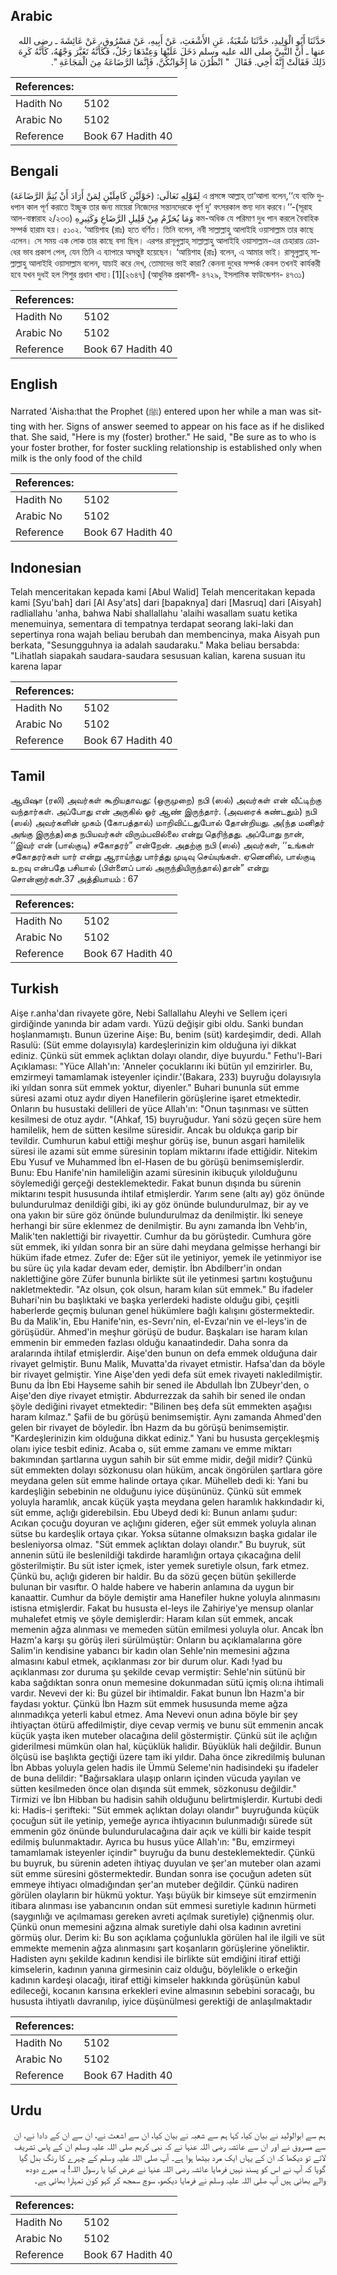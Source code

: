 ## Arabic


<div dir="rtl" lang="ar" style={{fontSize:'larger',backgroundColor:'#f8f9fa',padding:20}}>
حَدَّثَنَا أَبُو الْوَلِيدِ، حَدَّثَنَا شُعْبَةُ، عَنِ الأَشْعَثِ، عَنْ أَبِيهِ، عَنْ مَسْرُوقٍ، عَنْ عَائِشَةَ ـ رضى الله عنها ـ أَنَّ النَّبِيَّ صلى الله عليه وسلم دَخَلَ عَلَيْهَا وَعِنْدَهَا رَجُلٌ، فَكَأَنَّهُ تَغَيَّرَ وَجْهُهُ، كَأَنَّهُ كَرِهَ ذَلِكَ فَقَالَتْ إِنَّهُ أَخِي‏.‏ فَقَالَ ‏ "‏ انْظُرْنَ مَا إِخْوَانُكُنَّ، فَإِنَّمَا الرَّضَاعَةُ مِنَ الْمَجَاعَةِ ‏"‏‏.‏
</div>
<div style={{backgroundColor:'#f8f9fa',padding:20, marginBottom: 10}}><table> <thead> <tr> <th>References:</th> <th></th> </tr> </thead> <tbody><tr><td>Hadith No</td><td>5102</td></tr><tr><td>Arabic No</td><td>5102</td></tr><tr><td>Reference</td><td>Book 67 Hadith 40</td></tr></tbody></table></div>

## Bengali


<div dir="ltr" lang="bn" style={{fontSize:'larger',backgroundColor:'#f8f9fa',padding:20}}>
لِقَوْلِهِ تَعَالَى: (حَوْلَيْنِ كَامِلَيْنِ لِمَنْ أَرَادَ أَنْ يُتِمَّ الرَّضَاعَةَ) এ প্রসঙ্গে আল্লাহ্ তা‘আলা বলেন,‘‘যে ব্যক্তি দুধপান কাল পূর্ণ করাতে ইচ্ছুক তার জন্য মায়েরা নিজেদের সন্তানদেরকে পূর্ণ দু’ বৎসরকাল স্তন্য দান করবে।’’-(সূরাহ আল-বাক্বারাহ ২/২৩৩) وَمَا يُحَرِّمُ مِنْ قَلِيلِ الرَّضَاعِ وَكَثِيرِهِ কম-অধিক যে পরিমাণ দুধ পান করলে বৈবাহিক সম্পর্ক হারাম হয়। ৫১০২. ‘আয়িশাহ (রাঃ) হতে বর্ণিত। তিনি বলেন, নবী সাল্লাল্লাহু আলাইহি ওয়াসাল্লাম তার কাছে এলেন। সে সময় এক লোক তার কাছে বসা ছিল। এরপর রাসূলুল্লাহ্ সাল্লাল্লাহু আলাইহি ওয়াসাল্লাম-এর চেহারায় ক্রোধের ভাব প্রকাশ পেল, যেন তিনি এ ব্যাপারে অসন্তুষ্ট হয়েছেন। ‘আয়িশাহ (রাঃ) বলেন, এ আমার ভাই। রাসূলুল্লাহ্ সাল্লাল্লাহু আলাইহি ওয়াসাল্লাম বলেন, যাচাই করে দেখ, তোমাদের ভাই কারা? কেননা দুধের সম্পর্ক কেবল তখনই কার্যকরী হবে যখন দুধই হল শিশুর প্রধান খাদ্য।[1][২৬৪৭] (আধুনিক প্রকাশনী- ৪৭২৯, ইসলামিক ফাউন্ডেশন- ৪৭৩১)
</div>
<div style={{backgroundColor:'#f8f9fa',padding:20, marginBottom: 10}}><table> <thead> <tr> <th>References:</th> <th></th> </tr> </thead> <tbody><tr><td>Hadith No</td><td>5102</td></tr><tr><td>Arabic No</td><td>5102</td></tr><tr><td>Reference</td><td>Book 67 Hadith 40</td></tr></tbody></table></div>

## English


<div dir="ltr" lang="en" style={{fontSize:'larger',backgroundColor:'#f8f9fa',padding:20}}>
Narrated 'Aisha:that the Prophet (ﷺ) entered upon her while a man was sitting with her. Signs of answer seemed to appear on his face as if he disliked that. She said, "Here is my (foster) brother." He said, "Be sure as to who is your foster brother, for foster suckling relationship is established only when milk is the only food of the child
</div>
<div style={{backgroundColor:'#f8f9fa',padding:20, marginBottom: 10}}><table> <thead> <tr> <th>References:</th> <th></th> </tr> </thead> <tbody><tr><td>Hadith No</td><td>5102</td></tr><tr><td>Arabic No</td><td>5102</td></tr><tr><td>Reference</td><td>Book 67 Hadith 40</td></tr></tbody></table></div>

## Indonesian


<div dir="ltr" lang="id" style={{fontSize:'larger',backgroundColor:'#f8f9fa',padding:20}}>
Telah menceritakan kepada kami [Abul Walid] Telah menceritakan kepada kami [Syu'bah] dari [Al Asy'ats] dari [bapaknya] dari [Masruq] dari [Aisyah] radliallahu 'anha, bahwa Nabi shallallahu 'alaihi wasallam suatu ketika menemuinya, sementara di tempatnya terdapat seorang laki-laki dan sepertinya rona wajah beliau berubah dan membencinya, maka Aisyah pun berkata, "Sesungguhnya ia adalah saudaraku." Maka beliau bersabda: "Lihatlah siapakah saudara-saudara sesusuan kalian, karena susuan itu karena lapar
</div>
<div style={{backgroundColor:'#f8f9fa',padding:20, marginBottom: 10}}><table> <thead> <tr> <th>References:</th> <th></th> </tr> </thead> <tbody><tr><td>Hadith No</td><td>5102</td></tr><tr><td>Arabic No</td><td>5102</td></tr><tr><td>Reference</td><td>Book 67 Hadith 40</td></tr></tbody></table></div>

## Tamil


<div dir="ltr" lang="ta" style={{fontSize:'larger',backgroundColor:'#f8f9fa',padding:20}}>
ஆயிஷா (ரலி) அவர்கள் கூறியதாவது: (ஒருமுறை) நபி (ஸல்) அவர்கள் என் வீட்டிற்கு வந்தார்கள். அப்போது என் அருகில் ஓர் ஆண் இருந்தார். (அவரைக் கண்டதும்) நபி (ஸல்) அவர்களின் முகம் (கோபத்தால்) மாறிவிட்டதுபோல் தோன்றியது. அ(ந்த மனிதர் அங்கு இருந்த)தை நபியவர்கள் விரும்பவில்லை என்று தெரிந்தது. அப்போது நான், ‘‘இவர் என் (பால்குடி) சகோதரர்” என்றேன். அதற்கு நபி (ஸல்) அவர்கள், ‘‘உங்கள் சகோதரர்கள் யார் என்று ஆராய்ந்து பார்த்து முடிவு செய்யுங்கள். ஏனெனில், பால்குடி உறவு என்பதே பசியால் (பிள்ளைப் பால் அருந்தியிருந்தால்)தான்” என்று சொன்னார்கள்.37 அத்தியாயம் : 67
</div>
<div style={{backgroundColor:'#f8f9fa',padding:20, marginBottom: 10}}><table> <thead> <tr> <th>References:</th> <th></th> </tr> </thead> <tbody><tr><td>Hadith No</td><td>5102</td></tr><tr><td>Arabic No</td><td>5102</td></tr><tr><td>Reference</td><td>Book 67 Hadith 40</td></tr></tbody></table></div>

## Turkish


<div dir="ltr" lang="tr" style={{fontSize:'larger',backgroundColor:'#f8f9fa',padding:20}}>
Aişe r.anha'dan rivayete göre, Nebi Sallallahu Aleyhi ve Sellem içeri girdiğinde yanında bir adam vardı. Yüzü değişir gibi oldu. Sanki bundan hoşlanmamıştı. Bunun üzerine Aişe: Bu, benim (süt) kardeşimdir, dedi. Allah Rasulü: (Süt emme dolayısıyla) kardeşlerinizin kim olduğuna iyi dikkat ediniz. Çünkü süt emmek açlıktan dolayı olandır, diye buyurdu." Fethu'l-Bari Açıklaması: "Yüce Allah'ın: 'Anneler çocuklarını iki bütün yıl emzirirler. Bu, emzirmeyi tamamlamak isteyenler içindir.'(Bakara, 233) buyruğu dolayısıyla iki yıldan sonra süt emmek yoktur, diyenler." Buhari bununla süt emme süresi azami otuz aydır diyen Hanefilerin görüşlerine işaret etmektedir. Onların bu husustaki delilleri de yüce Allah'ın: "Onun taşınması ve sütten kesilmesi de otuz aydır. "(Ahkaf, 15) buyruğudur. Yani sözü geçen süre hem hamilelik, hem de sütten kesilme süresidir. Ancak bu oldukça garip bir tevildir. Cumhurun kabul ettiği meşhur görüş ise, bunun asgari hamilelik süresi ile azami süt emme süresinin toplam miktarını ifade ettiğidir. Nitekim Ebu Yusuf ve Muhammed İbn el-Hasen de bu görüşü benimsemişlerdir. Bunu: Ebu Hanife'nin hamileliğin azami süresinin ikibuçuk yılolduğunu söylemediği gerçeği desteklemektedir. Fakat bunun dışında bu sürenin miktarını tespit hususunda ihtilaf etmişlerdir. Yarım sene (altı ay) göz önünde bulundurulmaz denildiği gibi, iki ay göz önünde bulundurulmaz, bir ay ve ona yakın bir süre göz önünde bulundurulmaz da denilmiştir. İki seneye herhangi bir süre eklenmez de denilmiştir. Bu aynı zamanda İbn Vehb'in, Malik'ten naklettiği bir rivayettir. Cumhur da bu görüştedir. Cumhura göre süt emmek, iki yıldan sonra bir an süre dahi meydana gelmişse herhangi bir hüküm ifade etmez. Zufer de: Eğer süt ile yetiniyor, yemek ile yetinmiyor ise bu süre üç yıla kadar devam eder, demiştir. İbn Abdilberr'in ondan naklettiğine göre Züfer bununla birlikte süt ile yetinmesi şartını koştuğunu nakletmektedir. "Az olsun, çok olsun, haram kılan süt emmek." Bu ifadeler Buhari'nin bu başlıktaki ve başka yerlerdeki hadiste olduğu gibi, çeşitli haberlerde geçmiş bulunan genel hükümlere bağlı kalışını göstermektedir. Bu da Malik'in, Ebu Hanife'nin, es-Sevrı'nin, el-Evzaı'nin ve el-leys'in de görüşüdür. Ahmed'in meşhur görüşü de budur. Başkaları ise haram kılan emmenin bir emmeden fazlası olduğu kanaatindedir. Daha sonra da aralarında ihtilaf etmişlerdir. Aişe'den bunun on defa emmek olduğuna dair rivayet gelmiştir. Bunu Malik, Muvatta'da rivayet etmistir. Hafsa'dan da böyle bir rivayet gelmiştir. Yine Aişe'den yedi defa süt emek rivayeti nakledilmiştir. Bunu da İbn Ebi Hayseme sahih bir sened ile Abdullah İbn ZUbeyr'den, o Aişe'den diye rivayet etmiştir. Abdurrezzak da sahih bir sened ile ondan şöyle dediğini rivayet etmektedir: "Bilinen beş defa süt emmekten aşağısı haram kılmaz." Şafii de bu görüşü benimsemiştir. Aynı zamanda Ahmed'den gelen bir rivayet de böyledir. İbn Hazm da bu görüşü benimsemiştir. "Kardeşlerinizin kim olduğuna dikkat ediniz." Yani bu hususta gerçekleşmiş olanı iyice tesbit ediniz. Acaba o, süt emme zamanı ve emme miktarı bakımından şartlarına uygun sahih bir süt emme midir, değil midir? Çünkü süt emmekten dolayı sözkonusu olan hüküm, ancak öngörülen şartlara göre meydana gelen süt emme halinde ortaya çıkar. Mühelleb dedi ki: Yani bu kardeşliğin sebebinin ne olduğunu iyice düşününüz. Çünkü süt emmek yoluyla haramlık, ancak küçük yaşta meydana gelen haramlık hakkındadır ki, süt emme, açlığı giderebilsin. Ebu Ubeyd dedi ki: Bunun anlamı şudur: Acıkan çocuğu doyuran ve açlığını gideren, eğer süt emmek yoluyla alınan sütse bu kardeşlik ortaya çıkar. Yoksa sütanne olmaksızın başka gıdalar ile besleniyorsa olmaz. "Süt emmek açlıktan dolayı olandır." Bu buyruk, süt annenin sütü ile beslenildiği takdirde haramlığın ortaya çıkacağına delil gösterilmiştir. Bu süt ister içmek, ister yemek suretiyle olsun, fark etmez. Çünkü bu, açlığı gideren bir haldir. Bu da sözü geçen bütün şekillerde bulunan bir vasıftır. O halde habere ve haberin anlamına da uygun bir kanaattir. Cumhur da böyle demiştir ama Hanefiler hukne yoluyla alınmasını istisna etmişlerdir. Fakat bu hususta el-leys ile Zahiriye'ye mensup olanlar muhalefet etmiş ve şöyle demişlerdir: Haram kılan süt emmek, ancak memenin ağza alınması ve memeden sütün emilmesi yoluyla olur. Ancak İbn Hazm'a karşı şu görüş ileri sürülmüştür: Onların bu açıklamalarına göre Salim'in kendisine yabancı bir kadın olan Sehle'nin memesini ağzına almasını kabul etmek, açıklanması zor bir durum olur. Kadı !yad bu açıklanması zor duruma şu şekilde cevap vermiştir: Sehle'nin sütünü bir kaba sağdıktan sonra onun memesine dokunmadan sütü içmiş olı:na ihtimali vardır. Nevevi der ki: Bu güzel bir ihtimaldir. Fakat bunun İbn Hazm'a bir faydası yoktur. Çünkü İbn Hazm süt emmek hususunda meme ağza alınmadıkça yeterli kabul etmez. Ama Nevevi onun adına böyle bir şey ihtiyaçtan ötürü affedilmiştir, diye cevap vermiş ve bunu süt emmenin ancak küçük yaşta iken muteber olacağına delil göstermiştir. Çünkü süt ile açlığın giderilmesi mümkün olan hal, küçüklük halidir. Büyüklük hali değildir. Bunun ölçüsü ise başlıkta geçtiği üzere tam iki yıldır. Daha önce zikredilmiş bulunan İbn Abbas yoluyla gelen hadis ile Ümmü Seleme'nin hadisindeki şu ifadeler de buna delildir: "Bağırsaklara ulaşıp onların içinden vücuda yayılan ve sütten kesilmeden önce olan dışında süt emmek, sözkonusu değildir." Tirmizi ve İbn Hibban bu hadisin sahih olduğunu belirtmişlerdir. Kurtubi dedi ki: Hadis-i şerifteki: "Süt emmek açlıktan dolayı olandır" buyruğunda küçük çocuğun süt ile yetinip, yemeğe ayrıca ihtiyacının bulunmadığı sürede süt emmenin göz önünde bulundurulacağına dair açık ve külli bir kaide tespit edilmiş bulunmaktadır. Ayrıca bu husus yüce Allah'ın: "Bu, emzirmeyi tamamlamak isteyenler içindir" buyruğu da bunu desteklemektedir. Çünkü bu buyruk, bu sürenin adeten ihtiyaç duyulan ve şer'an muteber olan azami süt emme süresini göstermektedir. Bundan sonra ise çocuğun adeten süt emmeye ihtiyacı olmadığından şer'an muteber değildir. Çünkü nadiren görülen olayların bir hükmü yoktur. Yaşı büyük bir kimseye süt emzirmenin itibara alınması ise yabancının ondan süt emmesi suretiyle kadının hürmeti (saygınlığı ve açılmaması gereken avreti açılmak suretiyle) çiğnenmiş olur. Çünkü onun memesini ağzına almak suretiyle dahi olsa kadının avretini görmüş olur. Derim ki: Bu son açıklama çoğunlukla görülen hal ile ilgili ve süt emmekte memenin ağza alınmasını şart koşanların görüşlerine yöneliktir. Hadisten aynı şekilde kadının kendisi ile birlikte süt emdiğini itiraf ettiği kimselerin, kadının yanına girmesinin caiz olduğu, böylelikle o erkeğin kadının kardeşi olacağı, itiraf ettiği kimseler hakkında görüşünün kabul edileceği, kocanın karısına erkekleri evine almasının sebebini soracağı, bu hususta ihtiyatlı davranılıp, iyice düşünülmesi gerektiği de anlaşılmaktadır
</div>
<div style={{backgroundColor:'#f8f9fa',padding:20, marginBottom: 10}}><table> <thead> <tr> <th>References:</th> <th></th> </tr> </thead> <tbody><tr><td>Hadith No</td><td>5102</td></tr><tr><td>Arabic No</td><td>5102</td></tr><tr><td>Reference</td><td>Book 67 Hadith 40</td></tr></tbody></table></div>

## Urdu


<div dir="rtl" lang="ur" style={{fontSize:'larger',backgroundColor:'#f8f9fa',padding:20}}>
ہم سے ابوالولید نے بیان کیا، کہا ہم سے شعبہ نے بیان کیا، ان سے اشعث نے، ان سے ان کے دادا نے، ان سے مسروق نے اور ان سے عائشہ رضی اللہ عنہا نے کہ نبی کریم صلی اللہ علیہ وسلم ان کے پاس تشریف لائے تو دیکھا کہ ان کے یہاں ایک مرد بیٹھا ہوا ہے۔ آپ صلی اللہ علیہ وسلم کے چہرے کا رنگ بدل گیا گویا کہ آپ نے اس کو پسند نہیں فرمایا عائشہ رضی اللہ عنہا نے عرض کیا یا رسول اللہ! یہ میرے دودھ والے بھائی ہیں آپ صلی اللہ علیہ وسلم نے فرمایا دیکھو، سوچ سمجھ کر کہو کون تمہارا بھائی ہے۔
</div>
<div style={{backgroundColor:'#f8f9fa',padding:20, marginBottom: 10}}><table> <thead> <tr> <th>References:</th> <th></th> </tr> </thead> <tbody><tr><td>Hadith No</td><td>5102</td></tr><tr><td>Arabic No</td><td>5102</td></tr><tr><td>Reference</td><td>Book 67 Hadith 40</td></tr></tbody></table></div>